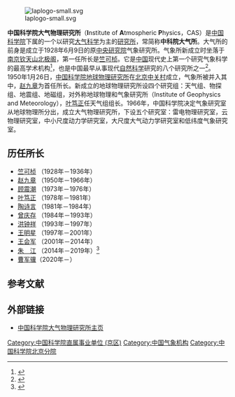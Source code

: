 [[File:Iaplogo-small.svg|thumb]]

'''中国科学院大气物理研究所'''（'''I'''nstitute of '''A'''tmospheric '''P'''hysics，CAS）是[[中国科学院|中国科学院]]下属的一个以研究[[大气科学|大气科学]]为主的[[研究所|研究所]]，常简称'''中科院大气所'''。大气所的前身是成立于1928年6月9日的原[[中央研究院|中央研究院]]气象研究所。气象所新成立时坐落于[[南京|南京]][[钦天山|钦天山]][[北极阁|北极阁]]，第一任所长是[[竺可桢|竺可桢]]。它是[[中国|中国]]现代史上第一个研究气象科学的最高学术机构<ref name="hisfig">{{cite web| language=zh-hans| publisher=中国科学院大气物理研究所| title=大气物理研究所所史展览（1928─2008）| url=http://www.iap.ac.cn/80suoqing/ssz.htm| accessdate=2008-12-01| deadurl=yes| archiveurl=https://web.archive.org/web/20110707072121/http://www.iap.ac.cn/80suoqing/ssz.htm| archivedate=2011-07-07}}</ref>，也是中国最早从事现代[[自然科学|自然科学]]研究的八个研究所之一<ref name="his">{{cite web| language=zh-hans| publisher=中国科学院大气物理研究所| title=历史沿革| url=http://www.iap.ac.cn/gk_lsyg.htm| accessdate=2008-12-01| deadurl=yes| archiveurl=https://web.archive.org/web/20080628234005/http://www.iap.ac.cn/gk_lsyg.htm| archivedate=2008-06-28}}</ref>。1950年1月26日，[[中国科学院地球物理研究所|中国科学院地球物理研究所]]在[[北京|北京]][[中关村|中关村]]成立，气象所被并入其中，[[赵九章|赵九章]]为首任所长。新成立的地球物理研究所设四个研究组：天气组、物探组、地震组、地磁组，对外称地球物理和气象研究所（Institute of Geophysics and Meteorology），[[叶笃正|叶笃正]]任天气组组长。1966年，中国科学院决定气象研究室从地球物理所分出，成立大气物理研究所，下设五个研究室：雷电物理研究室，云物理研究室，中小尺度动力学研究室，大尺度大气动力学研究室和低纬度气象研究室。

== 历任所长 ==
* [[竺可桢|竺可桢]] （1928年－1936年）
* [[赵九章|赵九章]] （1950年－1966年）
* [[顾震潮|顾震潮]] （1973年－1976年）
* [[叶笃正|叶笃正]] （1978年－1981年）
* [[陶诗言|陶诗言]] （1981年－1984年）
* [[曾庆存|曾庆存]] （1984年－1993年）
* [[洪钟祥|洪钟祥]] （1993年－1997年）
* [[王明星|王明星]] （1997年－2001年）
* [[王会军|王会军]] （2001年－2014年）
* [[朱江_(科学家)|朱　江]] （2014年－2019年）<ref>{{cite web|url=http://www.iap.cas.cn/gkjj/lrld/|title=历任领导|publisher=中国科学院大气物理研究所|accessdate=2021-09-03|archive-date=2018-04-13|archive-url=https://web.archive.org/web/20180413044547/http://www.iap.cas.cn/gkjj/lrld/|dead-url=no}}</ref>
* [[曹军骥|曹军骥]]（2020年－）

== 参考文献 ==
{{Reflist}}

==外部链接==
*[http://www.iap.cas.cn 中国科学院大气物理研究所主页]{{Wayback|url=http://www.iap.cas.cn/ |date=20180324142339 }}

{{metro-stub}}

[[Category:中国科学院直属事业单位_(京区)|Category:中国科学院直属事业单位 (京区)]]
[[Category:中国气象机构|Category:中国气象机构]]
[[Category:中国科学院北京分院|Category:中国科学院北京分院]]